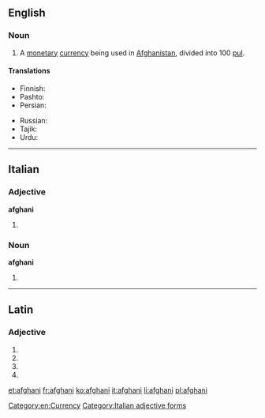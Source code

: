 {{also|Afghani}}
==English==

===Noun===
{{wikipedia|Afghan afghani}}
{{en-noun}}

# A [[monetary]] [[currency]] being used in [[Afghanistan]], divided into 100 [[pul]].

====Translations====
{{trans-top|national currency of Afghanistan}}
* Finnish: {{t-|fi|afgaani}}
* Pashto: {{t-|ps|فغانۍ|sc=ps-Arab}}
* Persian: {{t+|fa|افغانی|tr=afğâni|xs=Persian}}
{{trans-mid}}
* Russian: {{t+|ru|афгани|m|tr=afgáni|sc=Cyrl}} {{indeclinable}}
* Tajik: {{t-|tg|афғонӣ|tr=afğonī|sc=Cyrl}}
* Urdu: {{t-|ur|افغانی|tr=afġānī|xs=Urdu}}
{{trans-bottom}}

[[Category:en:Currency]]

----

==Italian==

===Adjective===
'''afghani''' {{m}}

# {{plural of|afghano#Adjective|afghano|lang=it}}

===Noun===
'''afghani''' {{m}}

# {{plural of|afghano|lang=it}}

[[Category:Italian adjective forms]]

----

==Latin==

===Adjective===
{{la-adj-form|afghanī}}

# {{inflection of|afghanus|afghanus|nom|m|p|lang=la}}
# {{inflection of|afghanus|afghanus|gen|m|s|lang=la}}
# {{inflection of|afghanus|afghanus|gen|n|s|lang=la}}
# {{inflection of|afghanus|afghanus|voc|m|p|lang=la}}

[[et:afghani]]
[[fr:afghani]]
[[ko:afghani]]
[[it:afghani]]
[[li:afghani]]
[[pl:afghani]]
